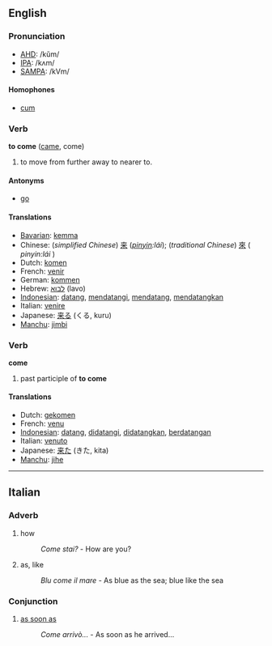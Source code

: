 ==English==
=== Pronunciation ===
*[[w:AHD|AHD]]: /kŭm/
*[[w:IPA|IPA]]: /kʌm/
*[[w:SAMPA|SAMPA]]: /kVm/

====Homophones====
*[[cum]]

=== Verb ===
'''to come''' ([[came]], come)

# to move from further away to nearer to.

==== Antonyms ====
*[[go]]

==== Translations ====
*[[Bavarian]]: [[kemma]]
*Chinese: (''simplified Chinese'') [[来]] (''[[pinyin]]:lái''); (''traditional Chinese'') [[來]] ( ''pinyin:lái'' ) 
*Dutch: [[komen]]
*French: [[venir]]
*German: [[kommen]]
*Hebrew: [[לבוא]] (lavo)
*[[Indonesian]]: [[datang]], [[datang|mendatangi]], [[datang|mendatang]], [[datang|mendatangkan]]
*Italian: [[venire]]
*Japanese: [[来る]] (くる, kuru)
*[[Manchu]]: [[jimbi]]

=== Verb ===
'''come'''

# past participle of '''to come'''

==== Translations ====
*Dutch: [[gekomen]]
*French: [[venu]]
*[[Indonesian]]: [[datang]], [[datang|didatangi]], [[datang|didatangkan]], [[datang|berdatangan]]
*Italian: [[venuto]]
*Japanese: [[来た]] (きた, kita)
*[[Manchu]]: [[jihe]]

----

==Italian==
===Adverb===
# how          
#:''Come stai?'' - How are you?
# as, like
#:''Blu come il mare'' - As blue as the sea; blue like the sea

===Conjunction===
# [[as soon as]]
#:''Come arrivò...'' - As soon as he arrived...